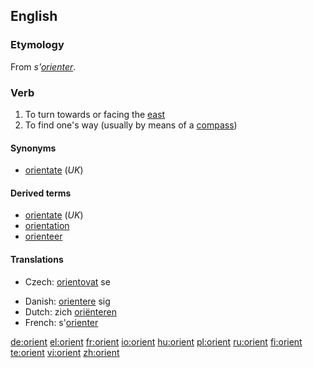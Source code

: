 {{see|Orient}}
==English==
{{rft|fragment=orient, orientation and orientate}}

===Etymology===
From {{F.}} ''s'[[orienter]]''.

===Verb===
{{en-verb}}

# To turn towards or facing the [[east]]
# To find one's way (usually by means of a [[compass]])

====Synonyms====
*[[orientate]] (''UK'')

====Derived terms====
*[[orientate]] (''UK'')
*[[orientation]]
*[[orienteer]]

====Translations====
{{trans-top|to find one's way}}
* Czech: [[orientovat]] se
{{trans-mid}}
{{trans-bottom}}

{{checktrans-top}}
*Danish: [[orientere]] sig
*Dutch: zich [[oriënteren]]
*French: s'[[orienter]]
{{trans-bottom}}

[[de:orient]]
[[el:orient]]
[[fr:orient]]
[[io:orient]]
[[hu:orient]]
[[pl:orient]]
[[ru:orient]]
[[fi:orient]]
[[te:orient]]
[[vi:orient]]
[[zh:orient]]